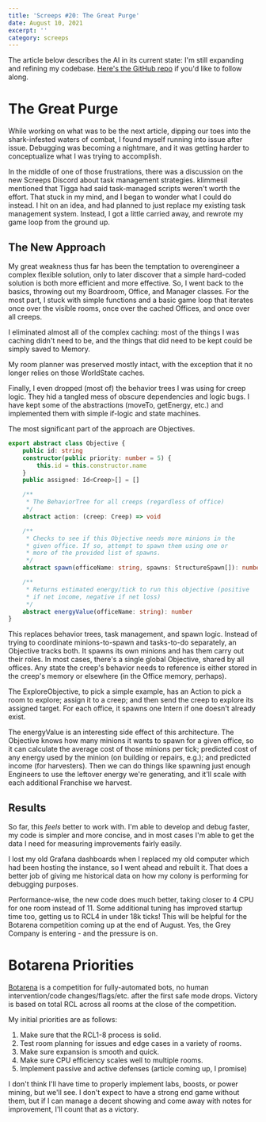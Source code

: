 ---
title: 'Screeps #20: The Great Purge'
date: August 10, 2021
excerpt: ''
category: screeps
---

The article below describes the AI in its current state: I'm still expanding and refining my codebase. [Here's the GitHub repo](https://github.com/glitchassassin/screeps) if you'd like to follow along.

# The Great Purge

While working on what was to be the next article, dipping our toes into the shark-infested waters of combat, I found myself running into issue after issue. Debugging was becoming a nightmare, and it was getting harder to conceptualize what I was trying to accomplish.

In the middle of one of those frustrations, there was a discussion on the new Screeps Discord about task management strategies. klimmesil mentioned that Tigga had said task-managed scripts weren't worth the effort. That stuck in my mind, and I began to wonder what I could do instead. I hit on an idea, and had planned to just replace my existing task management system. Instead, I got a little carried away, and rewrote my game loop from the ground up.

## The New Approach

My great weakness thus far has been the temptation to overengineer a complex flexible solution, only to later discover that a simple hard-coded solution is both more efficient and more effective. So, I went back to the basics, throwing out my Boardroom, Office, and Manager classes. For the most part, I stuck with simple functions and a basic game loop that iterates once over the visible rooms, once over the cached Offices, and once over all creeps.

I eliminated almost all of the complex caching: most of the things I was caching didn't need to be, and the things that did need to be kept could be simply saved to Memory.

My room planner was preserved mostly intact, with the exception that it no longer relies on those WorldState caches.

Finally, I even dropped (most of) the behavior trees I was using for creep logic. They hid a tangled mess of obscure dependencies and logic bugs. I have kept some of the abstractions (moveTo, getEnergy, etc.) and implemented them with simple if-logic and state machines.

The most significant part of the approach are Objectives.

```typescript
export abstract class Objective {
	public id: string
	constructor(public priority: number = 5) {
		this.id = this.constructor.name
	}
	public assigned: Id<Creep>[] = []

	/**
	 * The BehaviorTree for all creeps (regardless of office)
	 */
	abstract action: (creep: Creep) => void

	/**
	 * Checks to see if this Objective needs more minions in the
	 * given office. If so, attempt to spawn them using one or
	 * more of the provided list of spawns.
	 */
	abstract spawn(officeName: string, spawns: StructureSpawn[]): number

	/**
	 * Returns estimated energy/tick to run this objective (positive
	 * if net income, negative if net loss)
	 */
	abstract energyValue(officeName: string): number
}
```

This replaces behavior trees, task management, and spawn logic. Instead of trying to coordinate minions-to-spawn and tasks-to-do separately, an Objective tracks both. It spawns its own minions and has them carry out their roles. In most cases, there's a single global Objective, shared by all offices. Any state the creep's behavior needs to reference is either stored in the creep's memory or elsewhere (in the Office memory, perhaps).

The ExploreObjective, to pick a simple example, has an Action to pick a room to explore; assign it to a creep; and then send the creep to explore its assigned target. For each office, it spawns one Intern if one doesn't already exist.

The energyValue is an interesting side effect of this architecture. The Objective knows how many minions it wants to spawn for a given office, so it can calculate the average cost of those minions per tick; predicted cost of any energy used by the minion (on building or repairs, e.g.); and predicted income (for harvesters). Then we can do things like spawning just enough Engineers to use the leftover energy we're generating, and it'll scale with each additional Franchise we harvest.

## Results

So far, this _feels_ better to work with. I'm able to develop and debug faster, my code is simpler and more concise, and in most cases I'm able to get the data I need for measuring improvements fairly easily.

I lost my old Grafana dashboards when I replaced my old computer which had been hosting the instance, so I went ahead and rebuilt it. That does a better job of giving me historical data on how my colony is performing for debugging purposes.

Performance-wise, the new code does much better, taking closer to 4 CPU for one room instead of 11. Some additional tuning has improved startup time too, getting us to RCL4 in under 18k ticks! This will be helpful for the Botarena competition coming up at the end of August. Yes, the Grey Company is entering - and the pressure is on.

# Botarena Priorities

[Botarena](https://screepspl.us/events/#botarena) is a competition for fully-automated bots, no human intervention/code changes/flags/etc. after the first safe mode drops. Victory is based on total RCL across all rooms at the close of the competition.

My initial priorities are as follows:

1. Make sure that the RCL1-8 process is solid.
2. Test room planning for issues and edge cases in a variety of rooms.
3. Make sure expansion is smooth and quick.
4. Make sure CPU efficiency scales well to multiple rooms.
5. Implement passive and active defenses (article coming up, I promise)

I don't think I'll have time to properly implement labs, boosts, or power mining, but we'll see. I don't expect to have a strong end game without them, but if I can manage a decent showing and come away with notes for improvement, I'll count that as a victory.
